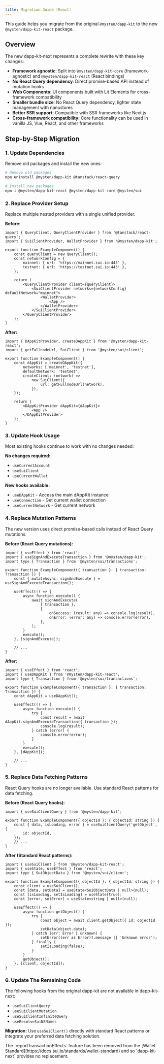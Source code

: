 ```yaml
---
title: Migration Guide (React)
---
```


This guide helps you migrate from the original `@mysten/dapp-kit` to the new
`@mysten/dapp-kit-react` package.

## Overview

The new dapp-kit-next represents a complete rewrite with these key changes:

- **Framework agnostic**: Split into `@mysten/dapp-kit-core` (framework-agnostic) and
  `@mysten/dapp-kit-react` (React bindings)
- **No React Query dependency**: Direct promise-based API instead of mutation hooks
- **Web Components**: UI components built with Lit Elements for cross-framework compatibility
- **Smaller bundle size**: No React Query dependency, lighter state management with nanostores
- **Better SSR support**: Compatible with SSR frameworks like Next.js
- **Cross-framework compatibility**: Core functionality can be used in vanilla JS, Vue, React, and
  other frameworks

## Step-by-Step Migration

### 1. Update Dependencies

Remove old packages and install the new ones:

```bash
# Remove old packages
npm uninstall @mysten/dapp-kit @tanstack/react-query

# Install new packages
npm i @mysten/dapp-kit-react @mysten/dapp-kit-core @mysten/sui
```

### 2. Replace Provider Setup

Replace multiple nested providers with a single unified provider.

**Before:**

```tsx
import { QueryClient, QueryClientProvider } from '@tanstack/react-query';
import { SuiClientProvider, WalletProvider } from '@mysten/dapp-kit';

export function ExampleComponent() {
	const queryClient = new QueryClient();
	const networkConfig = {
		mainnet: { url: 'https://mainnet.sui.io:443' },
		testnet: { url: 'https://testnet.sui.io:443' },
	};

	return (
		<QueryClientProvider client={queryClient}>
			<SuiClientProvider networks={networkConfig} defaultNetwork="mainnet">
				<WalletProvider>
					<App />
				</WalletProvider>
			</SuiClientProvider>
		</QueryClientProvider>
	);
}
```

**After:**

```tsx
import { DAppKitProvider, createDAppKit } from '@mysten/dapp-kit-react';
import { getFullnodeUrl, SuiClient } from '@mysten/sui/client';

export function ExampleComponent() {
	const dAppKit = createDAppKit({
		networks: ['mainnet', 'testnet'],
		defaultNetwork: 'testnet',
		createClient: (network) =>
			new SuiClient({
				url: getFullnodeUrl(network),
			}),
	});

	return (
		<DAppKitProvider dAppKit={dAppKit}>
			<App />
		</DAppKitProvider>
	);
}
```

### 3. Update Hook Usage

Most existing hooks continue to work with no changes needed:

**No changes required:**

- `useCurrentAccount`
- `useSuiClient`
- `useCurrentWallet`

**New hooks available:**

- `useDAppKit` - Access the main dAppKit instance
- `useConnection` - Get current wallet connection
- `useCurrentNetwork` - Get current network

### 4. Replace Mutation Patterns

The new version uses direct promise-based calls instead of React Query mutations.

**Before (React Query mutations):**

```tsx
import { useEffect } from 'react';
import { useSignAndExecuteTransaction } from '@mysten/dapp-kit';
import type { Transaction } from '@mysten/sui/transactions';

export function ExampleComponent({ transaction }: { transaction: Transaction }) {
	const { mutateAsync: signAndExecute } = useSignAndExecuteTransaction();

	useEffect(() => {
		async function execute() {
			await signAndExecute(
				{ transaction },
				{
					onSuccess: (result: any) => console.log(result),
					onError: (error: any) => console.error(error),
				},
			);
		}
		execute();
	}, [signAndExecute]);

	// ...
}
```

**After:**

```tsx
import { useEffect } from 'react';
import { useDAppKit } from '@mysten/dapp-kit-react';
import type { Transaction } from '@mysten/sui/transactions';

export function ExampleComponent({ transaction }: { transaction: Transaction }) {
	const dAppKit = useDAppKit();

	useEffect(() => {
		async function execute() {
			try {
				const result = await dAppKit.signAndExecuteTransaction({ transaction });
				console.log(result);
			} catch (error) {
				console.error(error);
			}
		}
		execute();
	}, [dAppKit]);

	// ...
}
```

### 5. Replace Data Fetching Patterns

React Query hooks are no longer available. Use standard React patterns for data fetching.

**Before (React Query hooks):**

```tsx
import { useSuiClientQuery } from '@mysten/dapp-kit';

export function ExampleComponent({ objectId }: { objectId: string }) {
	const { data, isLoading, error } = useSuiClientQuery('getObject', {
		id: objectId,
	});
	// ...
}
```

**After (Standard React patterns):**

```tsx
import { useSuiClient } from '@mysten/dapp-kit-react';
import { useState, useEffect } from 'react';
import type { SuiObjectData } from '@mysten/sui/client';

export function ExampleComponent({ objectId }: { objectId: string }) {
	const client = useSuiClient();
	const [data, setData] = useState<SuiObjectData | null>(null);
	const [isLoading, setIsLoading] = useState(true);
	const [error, setError] = useState<string | null>(null);

	useEffect(() => {
		async function getObject() {
			try {
				const object = await client.getObject({ id: objectId });
				setData(object.data);
			} catch (err: Error | unknown) {
				setError((err as Error)?.message || 'Unknown error');
			} finally {
				setIsLoading(false);
			}
		}
		getObject();
	}, [client, objectId]);
}
```

### 6. Update The Remaining Code

The following hooks from the original dapp-kit are not available in dapp-kit-next:

- `useSuiClientQuery`
- `useSuiClientMutation`
- `useSuiClientInfiniteQuery`
- `useResolveSuiNSNames`

**Migration:** Use `useSuiClient()` directly with standard React patterns or integrate your
preferred data fetching solution.

<Callout type="warning">
	The `reportTransactionEffects` feature has been removed from the [Wallet
	Standard](https://docs.sui.io/standards/wallet-standard) and so `dapp-kit-next` provides no
	replacement.
</Callout>
